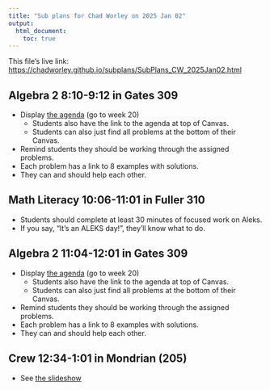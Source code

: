 ```yaml
---
title: "Sub plans for Chad Worley on 2025 Jan 02"
output: 
  html_document:
    toc: true
---
```


This file's live link: [https://chadworley.github.io/subplans/SubPlans_CW_2025Jan02.html](https://chadworley.github.io/subplans/SubPlans_CW_2025Jan02.html)

## Algebra 2 8:10-9:12 in Gates 309

* Display [the agenda](https://chadworley.github.io/a2/weekly_a2.html#unit-11-distance-circles-inequalities-implicit-curves-weeks-20-21) (go to week 20)
   * Students also have the link to the agenda at top of Canvas.
   * Students can also just find all problems at the bottom of their Canvas.
* Remind students they should be working through the assigned problems.
* Each problem has a link to 8 examples with solutions.
* They can and should help each other.

## Math Literacy 10:06-11:01 in Fuller 310

* Students should complete at least 30 minutes of focused work on Aleks.
* If you say, "It's an ALEKS day!", they'll know what to do.

## Algebra 2 11:04-12:01 in Gates 309

* Display [the agenda](https://chadworley.github.io/a2/weekly_a2.html#unit-11-distance-circles-inequalities-implicit-curves-weeks-20-21) (go to week 20)
   * Students also have the link to the agenda at top of Canvas.
   * Students can also just find all problems at the bottom of their Canvas.
* Remind students they should be working through the assigned problems.
* Each problem has a link to 8 examples with solutions.
* They can and should help each other.

## Crew 12:34-1:01 in Mondrian (205)

* See [the slideshow](https://docs.google.com/presentation/d/1zKdtLoqtBSP-KQYLI95GKgppDIyVo6T-IjG-af4Ft0U/edit?usp=sharing)











